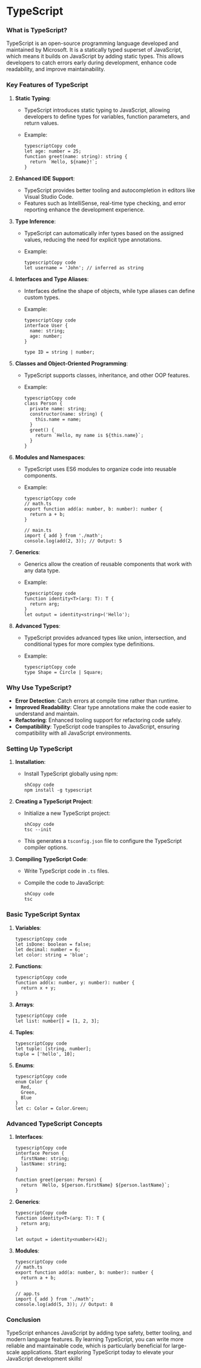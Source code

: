 # TypeScript

### **What is TypeScript?**

TypeScript is an open-source programming language developed and maintained by Microsoft. It is a statically typed superset of JavaScript, which means it builds on JavaScript by adding static types. This allows developers to catch errors early during development, enhance code readability, and improve maintainability.

### **Key Features of TypeScript**

1. **Static Typing**:
    - TypeScript introduces static typing to JavaScript, allowing developers to define types for variables, function parameters, and return values.
    - Example:
        
        ```tsx
        typescriptCopy code
        let age: number = 25;
        function greet(name: string): string {
          return `Hello, ${name}!`;
        }
        ```
        
2. **Enhanced IDE Support**:
    - TypeScript provides better tooling and autocompletion in editors like Visual Studio Code.
    - Features such as IntelliSense, real-time type checking, and error reporting enhance the development experience.
3. **Type Inference**:
    - TypeScript can automatically infer types based on the assigned values, reducing the need for explicit type annotations.
    - Example:
        
        ```tsx
        typescriptCopy code
        let username = 'John'; // inferred as string
        
        ```
        
4. **Interfaces and Type Aliases**:
    - Interfaces define the shape of objects, while type aliases can define custom types.
    - Example:
        
        ```tsx
        typescriptCopy code
        interface User {
          name: string;
          age: number;
        }
        
        type ID = string | number;
        
        ```
        
5. **Classes and Object-Oriented Programming**:
    - TypeScript supports classes, inheritance, and other OOP features.
    - Example:
        
        ```tsx
        typescriptCopy code
        class Person {
          private name: string;
          constructor(name: string) {
            this.name = name;
          }
          greet() {
            return `Hello, my name is ${this.name}`;
          }
        }
        ```
        
6. **Modules and Namespaces**:
    - TypeScript uses ES6 modules to organize code into reusable components.
    - Example:
        
        ```tsx
        typescriptCopy code
        // math.ts
        export function add(a: number, b: number): number {
          return a + b;
        }
        
        // main.ts
        import { add } from './math';
        console.log(add(2, 3)); // Output: 5
        
        ```
        
7. **Generics**:
    - Generics allow the creation of reusable components that work with any data type.
    - Example:
        
        ```tsx
        typescriptCopy code
        function identity<T>(arg: T): T {
          return arg;
        }
        let output = identity<string>('Hello');
        
        ```
        
8. **Advanced Types**:
    - TypeScript provides advanced types like union, intersection, and conditional types for more complex type definitions.
    - Example:
        
        ```tsx
        typescriptCopy code
        type Shape = Circle | Square;
        
        ```
        

### **Why Use TypeScript?**

- **Error Detection**: Catch errors at compile time rather than runtime.
- **Improved Readability**: Clear type annotations make the code easier to understand and maintain.
- **Refactoring**: Enhanced tooling support for refactoring code safely.
- **Compatibility**: TypeScript code transpiles to JavaScript, ensuring compatibility with all JavaScript environments.

### **Setting Up TypeScript**

1. **Installation**:
    - Install TypeScript globally using npm:
        
        ```
        shCopy code
        npm install -g typescript
        
        ```
        
2. **Creating a TypeScript Project**:
    - Initialize a new TypeScript project:
        
        ```
        shCopy code
        tsc --init
        
        ```
        
    - This generates a `tsconfig.json` file to configure the TypeScript compiler options.
3. **Compiling TypeScript Code**:
    - Write TypeScript code in `.ts` files.
    - Compile the code to JavaScript:
        
        ```
        shCopy code
        tsc
        
        ```
        

### **Basic TypeScript Syntax**

1. **Variables**:
    
    ```tsx
    typescriptCopy code
    let isDone: boolean = false;
    let decimal: number = 6;
    let color: string = 'blue';
    
    ```
    
2. **Functions**:
    
    ```tsx
    typescriptCopy code
    function add(x: number, y: number): number {
      return x + y;
    }
    
    ```
    
3. **Arrays**:
    
    ```tsx
    typescriptCopy code
    let list: number[] = [1, 2, 3];
    ```
    
4. **Tuples**:
    
    ```tsx
    typescriptCopy code
    let tuple: [string, number];
    tuple = ['hello', 10];
    ```
    
5. **Enums**:
    
    ```tsx
    typescriptCopy code
    enum Color {
      Red,
      Green,
      Blue
    }
    let c: Color = Color.Green;
    ```
    

### **Advanced TypeScript Concepts**

1. **Interfaces**:
    
    ```tsx
    typescriptCopy code
    interface Person {
      firstName: string;
      lastName: string;
    }
    
    function greet(person: Person) {
      return `Hello, ${person.firstName} ${person.lastName}`;
    }
    ```
    
2. **Generics**:
    
    ```tsx
    typescriptCopy code
    function identity<T>(arg: T): T {
      return arg;
    }
    
    let output = identity<number>(42);
    ```
    
3. **Modules**:
    
    ```tsx
    typescriptCopy code
    // math.ts
    export function add(a: number, b: number): number {
      return a + b;
    }
    
    // app.ts
    import { add } from './math';
    console.log(add(5, 3)); // Output: 8
    ```
    

### **Conclusion**

TypeScript enhances JavaScript by adding type safety, better tooling, and modern language features. By learning TypeScript, you can write more reliable and maintainable code, which is particularly beneficial for large-scale applications. Start exploring TypeScript today to elevate your JavaScript development skills!